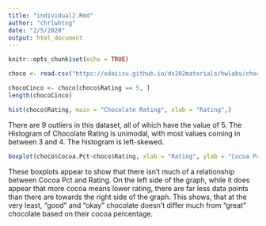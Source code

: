 ```yaml
---
title: "individual2.Rmd"
author: "chrlwhtng"
date: "2/5/2020"
output: html_document
---
```


```r
knitr::opts_chunk$set(echo = TRUE)
```

```r
choco <- read.csv("https://xdaiisu.github.io/ds202materials/hwlabs/choco.csv")

chocoCinco <- choco[choco$Rating == 5, ]
length(chocoCinco)

hist(choco$Rating, main = "Chocolate Rating", xlab = "Rating",)
```

There are 9 outliers in this dataset, all of which have the value of 5. The Histogram of Chocolate Rating is unimodal, with most values coming in between 3 and 4. The histogram is left-skewed.

```r
boxplot(choco$Cocoa.Pct~choco$Rating, xlab = "Rating", ylab = "Cocoa Pct", main = "Relationship Between Cocoa Pct. and Rating")
```

These boxplots appear to show that there isn't much of a relationship between Cocoa Pct and Rating. On the left side of the graph, while it does appear that more cocoa means lower rating, there are far less data points than there are towards the right side of the graph. This shows, that at the very least, "good" and "okay" chocolate doesn't differ much from "great" chocolate based on their cocoa percentage. 

